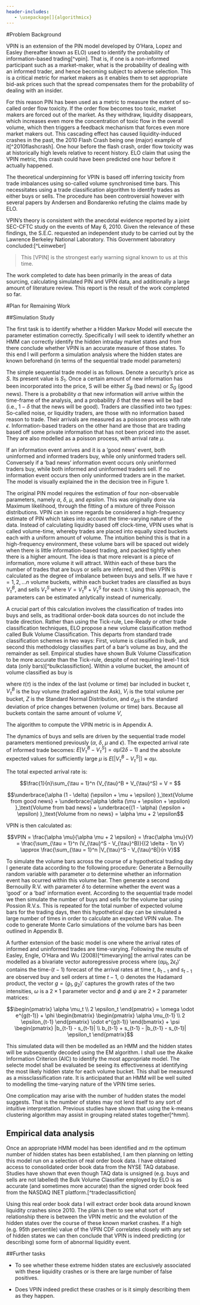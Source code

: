 ```yaml
---
header-includes:
   - \usepackage[]{algorithmicx}
---
```

\chapter{Introduction}

#Problem Background

VPIN is an extension of the PIN model developed by O'Hara, Lopez and Easley (hereafter known as ELO) used to identify the probability of information-based trading[^vpin]. That is, if one is a non-informed participant such as a market-maker, what is the probability of dealing with an informed trader, and hence becoming subject to adverse selection. This is a critical metric for market makers as it enables them to set appropriate bid-ask prices such that the spread compensates them for the probability of dealing with an insider.

For this reason PIN has been used as a metric to measure the extent of so-called order flow toxicity. If the order flow becomes too toxic, market makers are forced out of the market. As they withdraw, liquidity disappears, which increases even more the concentration of toxic flow in the overall volume, which then triggers a feedback mechanism that forces even more market makers out. This cascading effect has caused  liquidity-induced crashes in the past, the 2010 Flash Crash being one (major) example of it[^2010flashcrash]. One hour before the flash crash, order flow toxicity was at historically high levels relative to recent history. ELO claim that using the VPIN metric, this crash could have been predicted one hour before it actually happened.

The theoretical underpinning for VPIN is based off inferring toxicity from trade imbalances using so-called volume synchronised time bars. This necessitates using a trade classification algorithm to identify trades as either buys or sells. The procedure has been controversial however with several papers by Andersen and Bondarenko refuting the claims made by ELO. 

VPIN's theory is consistent with the anecdotal evidence reported by a joint SEC-CFTC study on the events of May 6, 2010. Given the relevance of these findings, the S.E.C. requested an independent study to be carried out by the Lawrence Berkeley National Laboratory. This Government laboratory concluded:[^Leinweber]

>This [VPIN] is the strongest early warning signal known to us at this time.

The work completed to date has been primarily in the areas of data sourcing, calculating simulated PIN and VPIN data, and additionally a large amount of literature review. This report is the result of the work completed so far.

#Plan for Remaining Work

##Simulation Study

The first task is to identify whether a Hidden Markov Model will execute the parameter estimation correctly. Specifically I will seek to identify whether an HMM can correctly identify the hidden intraday market states and from there conclude whether VPIN is an accurate measure of those states. To this end I will perform a simulation analysis where the hidden states are known beforehand (in terms of the sequential trade model parameters)

The simple sequential trade model is as follows. Denote a security's price as $S$. Its present value is $S_1$. Once a certain amount of new information has been incorporated into the price, S will be either $S_B$ (bad news) or $S_G$ (good news). There is a probability $\alpha$ that new information will arrive within the time-frame of the analysis, and a probability $\delta$ that the news will be bad  (i.e., $1 - \delta$ that the news will be good). Traders are classified into two types: So-called noise, or liquidity traders, are those with no information based reason to trade. Their arrivals are measured as a poisson process with rate $\epsilon$. Information-based traders on the other hand are those that are trading based off some private information that has not been priced into the asset. They are also modelled as a poisson process, with arrival rate $\mu$. 

If an information event arrives and it is a 'good news' event, both uninformed and informed traders buy, while only uninformed traders sell. Conversely if a 'bad news' information event occurs only uninformed traders buy, while both informed and uninformed traders sell. If no information event occurs then only uninformed traders are in the market. The model is visually explained the in the decision tree in Figure 1.  

\begin{figure*}[h]
  \includegraphics{images/sequential_trade_model}
\end{figure*}

The original PIN model requires the estimation of four non-observable parameters, namely $\alpha$, $\delta$, $\mu$, and $epsilon$. This was originally done via Maximum likelihood, through the fitting of a mixture of three Poisson distributions. VPIN can in some regards be considered a high-frequency estimate of PIN which takes into account the time-varying nature of the data. Instead of calculating liquidity based off clock-time, VPIN uses what is called volume-time, whereby trades are placed into equally sized buckets each with a uniform amount of volume. The intuition behind this is that in a high-frequency environment, these volume bars will be spaced out widely when there is little information-based trading, and packed tightly when there is a higher amount. The idea is that more relevant is a piece of information, more volume it will attract. Within each of these bars the number of trades that are buys or sells are inferred, and then VPIN is calculated as the degree of imbalance between buys and sells. If we have $\tau = 1,2,... n$ volume buckets, within each bucket trades are classified as buys $V_{\tau}^B$, and sells $V_{\tau}^S$ where $V = V_{\tau}^B + V_{\tau}^S$ for each $\tau$. Using this approach, the parameters can be estimated anlytically instead of numerically.

A crucial part of this calculation involves the classification of trades into buys and sells, as traditional order-book data sources do not include the trade direction. Rather than using the Tick-rule, Lee-Ready or other trade classification techniques, ELO propose a new volume classification method called Bulk Volume Classification. This departs from standard trade classification schemes in two ways: First, volume is classified in bulk, and second this methodology classifies part of a bar's volume as buy, and the remainder as sell. Empirical studies have shown Bulk Volume Classification to be more accurate than the Tick-rule, despite of not requiring level-1 tick data (only bars)[^bulkclassifiction]. Within a volume bucket, the amount of volume classified as buy is

\begin{equation} \label{eq:vol_buy}
V_{\tau}^B = \sum_{i = t(\tau - 1) + 1}^{t(\tau)} V_i Z \left(\frac{S_i - S_{i-1}}{\sigma_{\Delta S}}\right)
\end{equation}

where $t(\tau)$ is the index of the last (volume or time) bar included in bucket $\tau$, $V_{\tau}^B$ is the buy volume (traded against the Ask), $V_i$ is the total volume per bucket, $Z$ is the Standard Normal Distribution, and $\sigma_{\Delta S}$ is the standard deviation of price changes betwenen (volume or time) bars. Because all buckets contain the same amount of volume $V$, 

\begin{equation} \label{eq:vol_sell}
V_{\tau}^S = \sum_{i = t(\tau - 1) + 1}^{t(\tau)} V_i \left( 1 - Z \left(\frac{S_i - S_{i-1}}{\sigma_{\Delta S}} \right) \right) = V - V_{\tau}^B
\end{equation}

The algorithm to compute the VPIN metric is in Appendix A.

The dynamics of buys and sells are driven by the sequential trade model parameters mentioned previously ($\alpha$, $\delta$, $\mu$ and $\epsilon$). The expected arrival rate of informed trade becomes: $E[V_{\tau}^B - V_{\tau}^S] = \alpha \mu(2 \delta - 1)$ and the absolute expected values for sufficiently large $\mu$ is $E[|V_{\tau}^B - V_{\tau}^S|] \approx \alpha \mu$.

The total expected arrival rate is:

$$\frac{1}{n}\sum_{\tau = 1}^n (V_{\tau}^B + V_{\tau}^S) = V = $$

$$\underbrace{\alpha (1 - \delta) (\epsilon + \mu + \epsilon) }_\text{Volume from good news} + \underbrace{\alpha \delta (\mu + \epsilon + \epsilon) }_\text{Volume from bad news} + \underbrace{(1 - \alpha) (\epsilon + \epsilon) }_\text{Volume from no news} = \alpha \mu + 2 \epsilon$$

VPIN is then calculated as:

$$VPIN = \frac{\alpha \mu}{\alpha \mu + 2 \epsilon} = \frac{\alpha \mu}{V} = \frac{\sum_{\tau = 1}^n (V_{\tau}^S - V_{\tau}^B)}{(2 \delta - 1)n V} \approx  \frac{\sum_{\tau = 1}^n |V_{\tau}^S - V_{\tau}^B|}{n V}$$

To simulate the volume bars across the course of a hypothetical trading day I generate data according to the following procedure: Generate a Bernouilly random variable with parameter $\alpha$ to determine whether an information event has ocurred within this volume bar. Then generate a second Bernouilly R.V. with parameter $\delta$ to determine whether the event was a 'good' or a 'bad' information event. According to the sequential trade model we then simulate the number of buys and sells for the volume bar using Possion R.V.s. This is repeated for the total number of expected volume bars for the trading days, then this hypothetical day can be simulated a large number of times in order to calculate an expected VPIN value. The code to generate Monte Carlo simulations of the volume bars has been outlined in Appendix B.  

A further extension of the basic model is one where the arrival rates of informed and uninformed trades are time-varying. Following the results of Easley, Engle, O'Hara and Wu (2008)[^timevarying] the arrival rates can be modelled as a bivariate vector autoregressive process where $(\alpha \mu_t, 2 \epsilon_t)'$ contains the time-$(t - 1)$ forecast of the arrival rates at time $t$, $b_{t-1}$ and $s_{t-1}$ are observed buy and sell orders at time $t-1$, $\odot$ denotes the Hadamard product, the vector
$g = (g_1, g_2)'$ captures the growth rates of the two intensities, $\omega$ is a $2 \times 1$ parameter vector and $\phi$ and $\psi$ are $2 \times 2$ parameter matrices:

$$\begin{pmatrix}
  \alpha \mu_t \\
  2 \epsilon_t 
 \end{pmatrix} = \omega \odot e^{g(t-1)} + \phi 
 \begin{bmatrix}
   \begin{pmatrix}
    \alpha \mu_{t-1} \\
    2 \epsilon_{t-1} 
   \end{pmatrix} \odot e^{g(t-1)}
 \end{bmatrix}
 + \psi 
 \begin{pmatrix}
  |b_{t-1} - s_{t-1}| \\
  b_{t-1} + s_{t-1} - |b_{t-1} - s_{t-1}| \epsilon_t 
 \end{pmatrix}$$

This simulated data will then be modelled as an HMM and the hidden states will be subsequently decoded using the EM algorithm. I shall use the Akaike Information Criterion (AIC) to identify the most appropriate model. The selecte model shall be evaluated be seeing its effectiveness at identifying the most likely hidden state for each volume bucket. This shall be measured as a missclassification rate. It is anticipated that an HMM will be well suited to modelling the time-varying nature of the VPIN time series.

One complication may arise with the number of hudden states the model suggests. That is the number of states may not lend itself to any sort of intuitive interpretation. Previous studies have shown that using the k-means clustering algorithm may assist in grouping related states together[^hmm].  

## Empirical data analysis

Once an appropriate HMM model has been identified and $m$ the optimum number of hidden states has been established, I am then planning on letting this model run on a selection of real order book data. I have obtained access to consolidated order book data from the NYSE TAQ database. Studies have shown that even though TAQ data is unsigned (e.g. buys and sells are not labelled) the Bulk Volume Classifier employed by ELO is as accurate (and sometimes more accurate) than the signed order book feed from the NASDAQ INET platform.[^tradeclassifiction]

Using this real order book data I will extract order book data around known liquidity crashes since 2010. The plan is then to see what sort of relationship there is between the VPIN metric and the evolution of the hidden states over the course of these known market crashes. If a high (e.g. 95th percentile) value of the VPIN CDF correlates closely with any set of hidden states we can then conclude that VPIN is indeed predicting (or describing) some form of abnormal liquidity event. 

##Further tasks 

- To see whether these extreme hidden states are exclusively associated with these liquidity crashes or is there are large number of false positives.   

- Does VPIN indeed predict these crashes or is it simply describing them as they happen.

